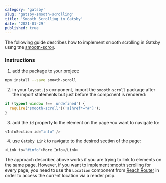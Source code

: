 ```yaml
---
category: 'gatsby'
slug: 'gatsby-smooth-scrolling'
title: 'Smooth Scrolling in Gatsby'
date: '2021-01-29'
published: true
---
```


The following guide describes how to implement smooth scrolling in Gatsby using the [smooth-scroll](https://www.npmjs.com/package/smooth-scroll).

### Instructions

1. add the package to your project:

```bash
npm install --save smooth-scroll
```

2. in your `layout.js` component, import the `smooth-scroll` package after the import statements but just before the component is rendered:

```js
if (typeof window !== 'undefined') {
  require('smooth-scroll')('a[href*="#"]');
}
```

3. add the `id` property to the element on the page you want to navigate to:

```js
<InfoSection id="info" />
```

4. use `Gatsby Link` to navigate to the desired section of the page:

```js
<Link to="#info">More Info</Link>
```

The approach described above works if you are trying to link to elements on the same page.
However, if you want to implement smooth scrolling for every page, you need to use the `Location` component from [Reach Router](https://reach.tech/router/api/Location) in order to access the current location via a render prop.
